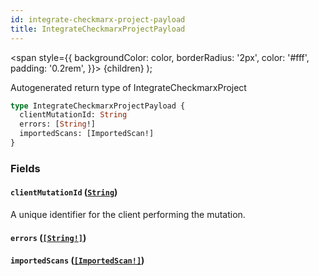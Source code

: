 ```yaml
---
id: integrate-checkmarx-project-payload
title: IntegrateCheckmarxProjectPayload
---
```


<span
style={{
      backgroundColor: color,
      borderRadius: '2px',
      color: '#fff',
      padding: '0.2rem',
    }}>
{children}
</span>
);

Autogenerated return type of IntegrateCheckmarxProject

```graphql
type IntegrateCheckmarxProjectPayload {
  clientMutationId: String
  errors: [String!]
  importedScans: [ImportedScan!]
}
```

### Fields

#### `clientMutationId` ([`String`](/api/scalars/string))

A unique identifier for the client performing the mutation.

#### `errors` ([`[String!]`](/api/scalars/string))

#### `importedScans` ([`[ImportedScan!]`](/api/objects/imported-scan))
